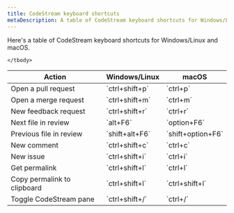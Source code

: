 ```yaml
---
title: CodeStream keyboard shortcuts
metaDescription: A table of CodeStream keyboard shortcuts for Windows/Linux and macOS.
---
```


Here's a table of CodeStream keyboard shortcuts for Windows/Linux and macOS.

<table>
  <thead>
    <tr>
      <th style={{ width: "200px" }}>
        Action
      </th>
      <th>
        Windows/Linux
      </th>
    <th>
        macOS
      </th>
    </tr>
  </thead>
    <tbody>
    <tr>
      <td>
        Open a pull request
      </td>
      <td>
        `ctrl+shift+p`
      </td>
      <td>
        `ctrl+p`
      </td>
    </tr>
    <tr>
      <td>
        Open a merge request
      </td>
      <td>
        `ctrl+shift+m`
      </td>
      <td>
        `ctrl+m`
      </td>
    </tr>
    <tr>
      <td>
        New feedback request
      </td>
      <td>
        `ctrl+shift+r`
      </td>
      <td>
        `ctrl+r`
      </td>
    </tr>
    <tr>
      <td>
        Next file in review
      </td>
      <td>
        `alt+F6`
      </td>
      <td>
        `option+F6`
      </td>
    </tr>
    <tr>
      <td>
        Previous file in review
      </td>
      <td>
        `shift+alt+F6`
      </td>
      <td>
        `shift+option+F6`
      </td>
    </tr>
    <tr>
      <td>
        New comment
      </td>
      <td>
        `ctrl+shift+c`
      </td>
      <td>
        `ctrl+c`
      </td>
    </tr>
    <tr>
      <td>
        New issue
      </td>
      <td>
        `ctrl+shift+i`
      </td>
      <td>
        `ctrl+i`
      </td>
    </tr>
    <tr>
      <td>
        Get permalink
      </td>
      <td>
        `ctrl+shift+l`
      </td>
      <td>
        `ctrl+l`
      </td>
    </tr>
    <tr>
      <td>
        Copy permalink to clipboard
      </td>
      <td>
        `ctrl+shift+l`
      </td>
      <td>
        `ctrl+shift+l`
      </td>
    </tr>
    <tr>
      <td>
        Toggle CodeStream pane
      </td>
      <td>
        `ctrl+shift+/`
      </td>
      <td>
        `ctrl+/`
      </td>
    </tr>

    </tbody>
</table>